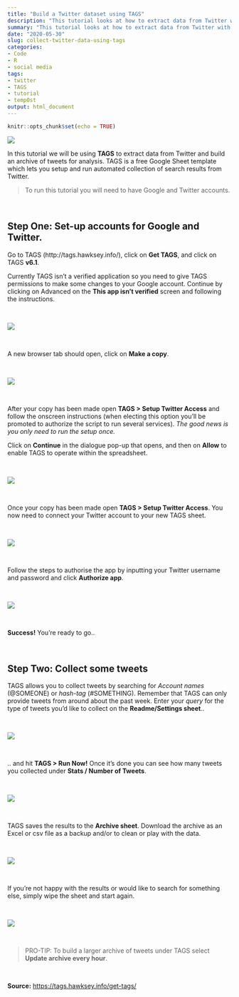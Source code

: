 ```yaml
---
title: "Build a Twitter dataset using TAGS"
description: "This tutorial looks at how to extract data from Twitter with tools that don’t require prior programming experience."
summary: "This tutorial looks at how to extract data from Twitter with tools that don’t require prior programming experience."
date: "2020-05-30"
slug: collect-twitter-data-using-tags
categories:
- Code        
- R
- social media
tags:
- twitter
- TAGS 
- tutorial
- temp0st
output: html_document
---
```


```r
knitr::opts_chunk$set(echo = TRUE)
```


![](https://i.imgur.com/kAeayo4.png)

In this tutorial we will be using **TAGS** to extract data from Twitter and build an archive of tweets for analysis. TAGS is a free Google Sheet template which lets you setup and run automated collection of search results from Twitter.

> To run this tutorial you will need to have Google and Twitter accounts.

&nbsp; 

## Step One: Set-up accounts for Google and Twitter.

Go to TAGS (http://tags.hawksey.info/), click on **Get TAGS**, and click on TAGS **v6.1**.

Currently TAGS isn’t a verified application so you need to give TAGS permissions to make some changes to your Google account. Continue by clicking on Advanced on the **This app isn’t verified** screen and following the instructions. 

&nbsp; 

![](https://i.imgur.com/YXN9Rka.png)

&nbsp;  &nbsp; 

A new browser tab should open, click on **Make a copy**. 

&nbsp; 

![](https://i.imgur.com/r8Im2XD.png)

&nbsp;  &nbsp; 

After your copy has been made open **TAGS > Setup Twitter Access** and follow the onscreen instructions  (when electing this option you’ll be promoted to authorize the script to run several services). *The good news is you only need to run the setup once.*

Click on **Continue** in the dialogue pop-up that opens, and then on **Allow** to enable TAGS to operate within the spreadsheet.

&nbsp; 

![](https://i.imgur.com/4PDJJVm.png)

&nbsp;  &nbsp; 

Once your copy has been made open **TAGS > Setup Twitter Access**. You now need to connect your Twitter account to your new TAGS sheet.

&nbsp; 

![](https://i.imgur.com/MyARi7i.png)

&nbsp;  &nbsp; 

Follow the steps to authorise the app by inputting your Twitter username and password and click **Authorize app**.

 &nbsp; 

![](https://i.imgur.com/Wq57icT.png)

&nbsp;  &nbsp; 

**Success!** You're ready to go..

&nbsp;  &nbsp; 

## Step Two: Collect some tweets

TAGS allows you to collect tweets by searching for *Account names* (@SOMEONE) or *hash-tag* (#SOMETHING). Remember that TAGS can only provide tweets from around about the past week. Enter your *query* for the type of tweets you'd like  to collect on the **Readme/Settings sheet**..

&nbsp; 

![](https://i.imgur.com/rEk5zU9.png)

 &nbsp;  &nbsp; 

.. and hit **TAGS > Run Now!** Once it's done you can see how many tweets you collected under **Stats / Number of Tweets**.

&nbsp; 

![](https://i.imgur.com/I0fV2yg.png)

&nbsp;  &nbsp; 

TAGS saves the results to the **Archive sheet**. Download the archive as an Excel or csv file as a backup and/or to clean or play with the data.

&nbsp; 

![](https://i.imgur.com/4lk4kj0.png)

&nbsp;  &nbsp; 

If you're not happy with the results or would like to search for something else, simply wipe the sheet and start again.

&nbsp; 

![](https://i.imgur.com/rcnC3zc.png)

&nbsp;  
 
> PRO-TIP: To build a larger archive of tweets under TAGS select **Update archive every hour**.

 &nbsp;  &nbsp; 

**Source:** [https://tags.hawksey.info/get-tags/](https://tags.hawksey.info/get-tags/) 

 &nbsp;  &nbsp; 





